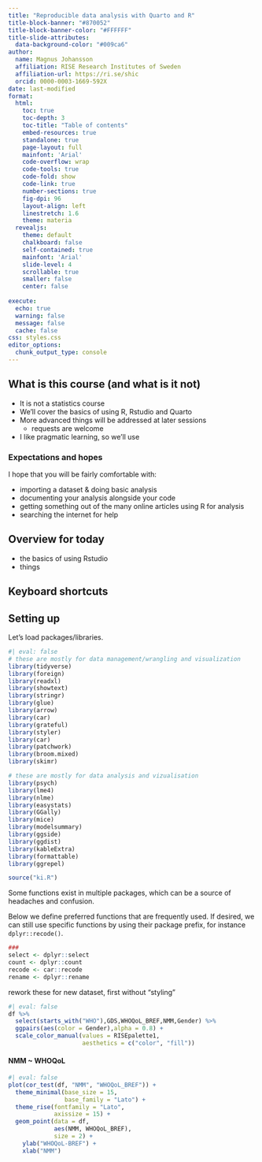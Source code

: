 ---
title: "Reproducible data analysis with Quarto and R"
title-block-banner: "#870052"
title-block-banner-color: "#FFFFFF"
title-slide-attributes: 
  data-background-color: "#009ca6"
author: 
  name: Magnus Johansson
  affiliation: RISE Research Institutes of Sweden
  affiliation-url: https://ri.se/shic
  orcid: 0000-0003-1669-592X
date: last-modified
format: 
  html:
    toc: true
    toc-depth: 3
    toc-title: "Table of contents"
    embed-resources: true
    standalone: true
    page-layout: full
    mainfont: 'Arial'
    code-overflow: wrap
    code-tools: true
    code-fold: show
    code-link: true
    number-sections: true
    fig-dpi: 96
    layout-align: left
    linestretch: 1.6
    theme: materia
  revealjs:
    theme: default
    chalkboard: false
    self-contained: true
    mainfont: 'Arial'
    slide-level: 4
    scrollable: true
    smaller: false
    center: false
    
execute:
  echo: true
  warning: false
  message: false
  cache: false
css: styles.css
editor_options: 
  chunk_output_type: console
---

## What is this course (and what is it not)

- It is not a statistics course
- We'll cover the basics of using R, Rstudio and Quarto
- More advanced things will be addressed at later sessions
  - requests are welcome
- I like pragmatic learning, so we'll use 

### Expectations and hopes

I hope that you will be fairly comfortable with:

- importing a dataset & doing basic analysis
- documenting your analysis alongside your code
- getting something out of the many online articles using R for analysis
- searching the internet for help

## Overview for today

- the basics of using Rstudio
- things

## Keyboard shortcuts



## Setting up

Let's load packages/libraries.
```{r}
#| eval: false
# these are mostly for data management/wrangling and visualization
library(tidyverse)
library(foreign)
library(readxl)
library(showtext)
library(stringr)
library(glue)
library(arrow)
library(car)
library(grateful)
library(styler)
library(car)
library(patchwork)
library(broom.mixed)
library(skimr)

# these are mostly for data analysis and vizualisation
library(psych)
library(lme4)
library(nlme)
library(easystats)
library(GGally)
library(mice)
library(modelsummary)
library(ggside)
library(ggdist)
library(kableExtra)
library(formattable)
library(ggrepel)

source("ki.R")
```

Some functions exist in multiple packages, which can be a source of headaches and confusion.

Below we define preferred functions that are frequently used. If desired, we can still use specific functions by using their package prefix, for instance `dplyr::recode()`.
```{r}
### 
select <- dplyr::select
count <- dplyr::count
recode <- car::recode
rename <- dplyr::rename
```

rework these for new dataset, first without "styling"
```{r}
#| eval: false
df %>% 
  select(starts_with("WHO"),GDS,WHOQoL_BREF,NMM,Gender) %>% 
  ggpairs(aes(color = Gender),alpha = 0.8) +
  scale_color_manual(values = RISEpalette1,
                     aesthetics = c("color", "fill"))
```


#### NMM ~ WHOQoL
```{r}
#| eval: false
plot(cor_test(df, "NMM", "WHOQoL_BREF")) +
  theme_minimal(base_size = 15, 
                base_family = "Lato") +
  theme_rise(fontfamily = "Lato", 
             axissize = 15) +
  geom_point(data = df, 
             aes(NMM, WHOQoL_BREF), 
             size = 2) +
    ylab("WHOQoL-BREF") +
    xlab("NMM")
```

